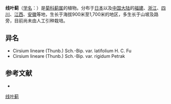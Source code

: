 {{Speciesbox
| name = 线叶蓟
| status = 
| status_system = 
| image =
| genus = Cirsium
| species = lineare
| authority = (Thunb.) Sch.-Bip.
}}

'''线叶蓟'''（[[学名|学名]]：{{lang|la|''Cirsium lineare''}}）是[[菊科|菊科]][[蓟属|蓟属]]的植物。分布于[[日本|日本]]以及[[中国大陆|中国大陆]]的[[福建|福建]]、[[浙江|浙江]]、[[四川|四川]]、[[江西|江西]]、[[安徽|安徽]]等地，生长于海拔900米至1,700米的地区，多生长于山坡及路旁，目前尚未由人工引种栽培。

== 异名 ==
* Cirsium lineare (Thunb.) Sch.-Bip. var. latifolium H. C. Fu
* Cirsium lineare (Thunb.) Sch.-Bip. var. rigidum Petrak

== 参考文献 ==
<div class="references-small">
* {{cite web| url =http://www.bioinfo.cn/db05/KmzwSpecies.php?action=view&id=4502| title =线叶蓟| work =《中国高等植物数据库全库》| publisher =中国科学院微生物研究所| author =昆明植物研究所| accessdate =2009-02-25| deadurl =yes| archiveurl =https://web.archive.org/web/20160305061836/http://www.bioinfo.cn/db05/KmzwSpecies.php?action=view&id=4502| archivedate =2016-03-05}}
</div>
{{Taxonbar|from=Q15231264}}

[[Category:蓟属|线叶蓟]]


{{植物小作品}}